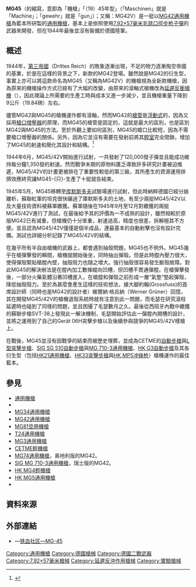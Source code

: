 {{noteTA
|G1=軍事
|G2=長度單位
|G3=Firearms
}}
{{Infobox Weapon
|name= MG45<br />{{Lang|de|Maschinengewehr 45}}<br />機槍（19）45型
|image= 
|image_size= 300px
|caption= 
|origin= {{flag|Nazi Germany}}
|type= [[通用機槍|通用機槍]]
<!-- Type selection -->
|is_ranged= yes
|is_bladed= 
|is_explosive= 
|is_artillery= 
|is_vehicle= 
|is_missile= 
|is_UK= 
<!-- Service history -->
|service= 
|used_by= 
|wars= [[第二次世界大战|第二次世界大战]]
<!-- Production history -->
|designer= 大腳約翰尼斯金屬烤漆廠有限公司（Metall und Lackierwarenfabrik Johannes Großfuß AG）
|design_date= 1944年
|manufacturer= 
|unit_cost= 
|production_date= 
|number= 10挺
|variants= 
<!-- General specifications -->
|spec_label= 
|weight= 空槍：9[[千克|公斤]]（19.84[[磅|磅]]）
|length= 
|part_length= 600[[毫米|毫米]]（23.62[[英寸|英吋]]）
|width= 
|height= 
|diameter= 
|crew= 
<!-- Ranged weapon specifications --> 
|cartridge= [[7.92×57毫米毛瑟彈|7.92×57毫米毛瑟口徑步槍子彈]]
|cartridge_weight= 
|caliber= 7.92毫米（0.31英吋）
|barrels= 1根，[[膛線|線膛]]，固定式
|action= [[反沖作用_(槍械)#延遲或減緩反沖作用|延遲反衝槍機]]（{{Lang|en|Retarded blowback}}）
|mode= [[自動火器|全自動]]
|rate= 1,800發／分鐘
|velocity= 836.68[[米每秒|米／秒]]（2,745[[英尺每秒|英尺／秒]]）
|energy= 
|range= 731.52[[米_(单位)|公尺]]（800[[码|码]]，2,400[[英尺|英尺]]）
|max_range= 4,000公尺（4,374.45码，13,123.36英尺，2.49[[英里|英里]]）
|feed= <div class="NavFrame collapsed" style="color: black; background-color: #FFFFFF; margin: 0 auto; padding: 0 10px; text-align: left;"><div class="NavHead" style="background-color: #FFFFFF; margin: 0 auto; padding: 0 10px; font-weight:normal;"></div><div class="NavContent" style="background-color: #FFFFFF; margin: 0 auto; padding: 0 10px;">
* 75發[[彈鼓|彈鼓]]
* 50或250發[[彈鏈|彈鏈]]
</div>
</div>
|sights= [[機械瞄具|機械瞄具]]
<!-- 火炮規格 -->
|breech= 
|recoil= 
|carriage= 
|elevation= 
|traverse= 
<!-- 刃器規格 --> 
|blade_type= 
|hilt_type= 
|sheath_type= 
|head_type= 
|haft_type= 
<!-- 爆炸物內填炸藥規格 --> 
|filling= 
|filling_weight= 
|detonation= 
|yield= 
<!-- 車輛/飛彈規格 -->
|armour= 
|primary_armament= 
|secondary_arament= 
|engine= 
|engine_power= 
|transmission= 
|payload_capacity= 
|fuel_capacity= 
|pw_ratio= 
|suspension= 
|clearance= 
|vehicle_range= 
|speed= 
|guidance= 
|steering= 
<!-- Missiles only -->
|wingspan= 
|propellant= 
|ceiling= 
|altitude= 
|depth= 
|boost= 
|accuracy= 
|launch_platform= 
|transport= 
}}

'''MG45'''（{{Lang-de|'''''Maschinengewehr'' 45'''}}的縮寫，意即為「機槍」「（19）45年型」（「Maschinen」就是「Machine」；「gewehr」就是「gun」）；又稱：MG42V）是一挺以[[MG42通用機槍|MG42通用機槍]]為藍本所研製的[[通用機槍|通用機槍]]，基本上是依照使用[[7.92×57毫米毛瑟彈|7.92×57毫米]][[毛瑟|毛瑟]][[口徑|口徑]][[步枪|步枪]][[子彈|子彈]]的武器來開發，但在1944年最後並沒有裝備於德國陸軍。

== 概述 ==
1944年，[[納粹德國|第三帝國]]（Drittes Reich）的敗象逐漸出現，不足的物力逐漸掏空帝國的基業，於是在這樣的背景之下，新款的MG42登場。雖然說是MG42的衍生型，事實上亦可以將這款命名為MG45（又稱為MG42V）的機槍視為全新款機槍，因為原來的機槍操作方式已經有了大幅的改變，由原來的滾軸式槍機改為[[反沖作用_(槍械)#延遲或減緩反沖作用|延遲反衝槍機]]（{{Lang-en|Retarded blowback}}），因此理論上所需要的生產工時與成本又進一步減少，並且機槍重量下降到9公斤（19.84磅）左右。

儘管MG42與MG45的槍機運作都有滾軸，然而MG42的[[槍管|槍管]]是[[自由浮動式槍管|浮動式]]的，因為又採用[[槍口|槍口]][[氣動式_(槍械)|增壓器]]的原理，而MG45的槍管是固定的，這就是最大的區別，也是區別MG42與MG45的方法。至於外觀上要如何區別，MG45的槍口比較短，因為不需要槍口增壓器的關係。另外，因為它並沒有需要在發射前將其[[膛室|膛室]]完全閉鎖，增加了MG45的射速和簡化其設計和結構。<ref>{{cite web |url=http://www.auction-service.com/auktionshaus.com/bilder/E9068/p906814398e.jpg |title=存档副本 |accessdate=2010-09-30 |deadurl=yes |archiveurl=https://web.archive.org/web/20110707184657/http://www.auction-service.com/auktionshaus.com/bilder/E9068/p906814398e.jpg |archivedate=2011-07-07 }}</ref>

1944年6月，MG45/42V開始進行試射，一共發射了120,000發子彈並且能成功維持每分鐘1,350發的射速。然而戰爭末期的原物料匱乏導致許多研究計畫被迫推遲，MG45/42V的計畫更被排在了重要性較低的第三級，其所產生的資源運用排擠效應終究讓MG45-{只}-生產了十挺就告結束。

1945年5月，MG45移轉至[[库默斯多夫|库默斯多夫]]試驗場進行試射，但此時納粹德國已經分崩離析，蘇聯紅軍的坦克很快碾過了庫默斯多夫的土地，有至少兩挺MG45/42V以及大量技術資料被蘇軍繳獲。蘇軍隨後在1945年9月至12月對繳獲的兩挺MG45/42V進行了測試，在最後給予其的評價為一不成熟的設計，雖然相較於原版MG42已有減重，但槍機仍十分笨重，射速過高，精度也很差，拆解極其不方便。並且認為MG45/42V僅僅是個半成品，連最基本的自動射擊也沒有設計完備。測試也詳細分析記錄了MG45/42V的結構。

在幾乎所有半自由槍機的武器上，都會遇到抽殼問題，MG45也不例外。MG45幾乎在槍彈擊發的瞬間，槍機就開始後坐，同時抽出彈殼。但是此時膛內壓力很大，使得彈殼緊貼槍膛內壁，抽殼阻力也隨之增大。強行抽殼很容易發生斷殼故障。對此MG45的解決辦法是在膛內加工數條縱向凹槽，但凹槽不貫通彈膛。在槍彈擊發後，一部分火藥氣體沿著凹槽進入，在槍膛和彈殼之前形成一層“氣墊”墊起彈殼，降低抽殼阻力。至於為甚麼會產生這樣的技術想法，據大腳約翰(Grossfuss)的首席設計師（同時也是MG42的設計者）維爾納·格呂納（Werner Grüner）回憶，其在開發MG45/42V的槍機退殼系統時就有注意到此一問題，而毛瑟在研究滾柱延遲時也碰到了同樣的問題，並且困擾了毛瑟數月之久。最後從西班牙內戰中繳獲的蘇聯步槍SVT-38上發現此一解決機制，毛瑟開始評估此一彈膛內開槽的設計，並將之運用到了自己的Gerät 06H突擊步槍以及後續參與競爭的MG45/42V樣槍上。

在戰後，MG45並沒有因戰爭的結束而被歷史埋葬，並成為CETME的[[CETME自動步槍|自動步槍]]與[[CETME_L型突擊步槍|L型突擊步槍]]、[[SIG_SG_510自動步槍|SIG SG 510自動步槍]]與[[SIG_MG_710-3通用機槍|MG 710-3通用機槍]]、[[HK_G3自動步槍|HK G3自動步槍]]及其各衍生型（包括[[HK21通用機槍|HK21通用機槍]]、[[HK33突擊步槍|HK33突擊步槍]]與[[HK_MP5冲锋枪|HK MP5冲锋枪]]）槍機運作的最佳藍本。

== 參見 ==
* [[通用機槍|通用機槍]]
* {{Link-en|MG51通用機槍|MG 51}}
* [[MG34通用機槍|MG34通用機槍]]
* [[MG42通用機槍|MG42通用機槍]]
* [[MG_81機槍|MG81空用機槍]]
* [[T24通用機槍|T24通用機槍]]
* [[MG3通用機槍|MG3通用機槍]]
* [[CETME輕機槍|CETME輕機槍]]
* [[MG74通用機槍|MG74通用機槍]]，奥地利版的MG42。
* [[SIG_MG_710-3通用機槍|SIG MG 710-3通用機槍]]，瑞士版的MG42。
* [[HK_MG4輕機槍|HK MG4輕機槍]]
* [[HK_MG5通用機槍|HK MG5通用機槍]]
* {{Link-en|德國二戰兵器列表|List of World War II firearms of Germany}}

== 資料來源 ==
<div class="references-small">
<references />
</div>

== 外部連結 ==
* {{zh-hans icon}}—[http://bbs.tiexue.net/post_4200753_1.html 铁血社区—MG-45] {{Wayback|url=http://bbs.tiexue.net/post_4200753_1.html |date=20190325164659 }}

{{WWIIGermanInfWeapons}}
{{通用機槍}}
{{延遲反沖式槍械}}

[[Category:通用機槍|Category:通用機槍]]
[[Category:德國槍械|Category:德國槍械]]
[[Category:德國二戰武器|Category:德國二戰武器]]
[[Category:7.92×57毫米槍械|Category:7.92×57毫米槍械]]
[[Category:延遲反沖作用槍械|Category:延遲反沖作用槍械]]
[[Category:實驗槍械|Category:實驗槍械]]
